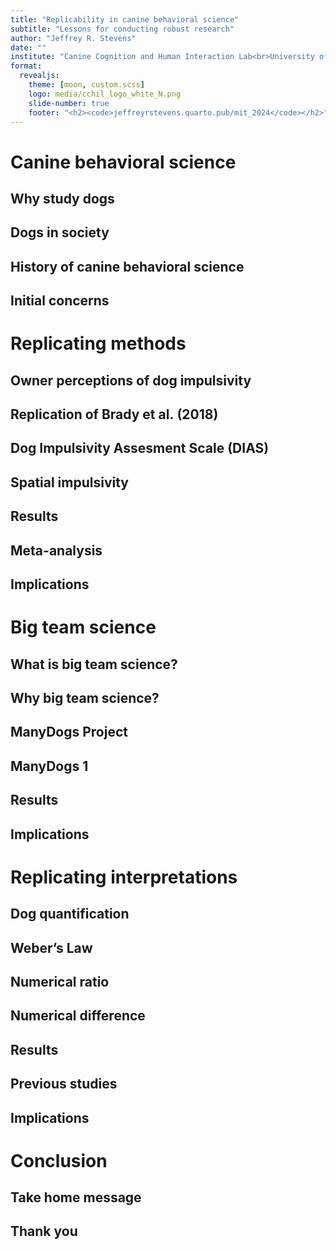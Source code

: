 ```yaml
---
title: "Replicability in canine behavioral science"
subtitle: "Lessons for conducting robust research"
author: "Jeffrey R. Stevens"
date: ""
institute: "Canine Cognition and Human Interaction Lab<br>University of Nebraska-Lincoln<br><code>dogcog.unl.edu</code>"
format: 
  revealjs:
    theme: [moon, custom.scss]
    logo: media/cchil_logo_white_N.png
    slide-number: true
    footer: "<h2><code>jeffreyrstevens.quarto.pub/mit_2024</code></h2>"
---
```




# Canine behavioral science

## Why study dogs


## Dogs in society


## History of canine behavioral science


## Initial concerns


# Replicating methods

## Owner perceptions of dog impulsivity

## Replication of Brady et al. (2018)

## Dog Impulsivity Assesment Scale (DIAS)

## Spatial impulsivity

## Results

## Meta-analysis

## Implications


# Big team science

## What is big team science?


## Why big team science?


## ManyDogs Project


## ManyDogs 1


## Results


## Implications



# Replicating interpretations

## Dog quantification

## Weber's Law


## Numerical ratio


## Numerical difference


## Results

## Previous studies

## Implications

# Conclusion


## Take home message



## Thank you





